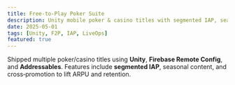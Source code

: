 ```yaml
---
title: Free-to-Play Poker Suite
description: Unity mobile poker & casino titles with segmented IAP, seasonal pipelines, and cross‑promotion.
date: 2025-05-01
tags: [Unity, F2P, IAP, LiveOps]
featured: true
---
```


Shipped multiple poker/casino titles using **Unity**, **Firebase Remote Config**, and **Addressables**. Features include **segmented IAP**, seasonal content, and cross‑promotion to lift ARPU and retention.

